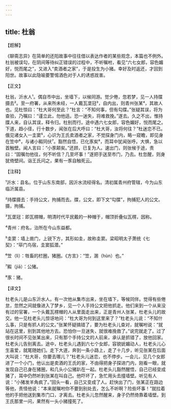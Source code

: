 ```yaml
---
---
---
```

title: 杜翁
---




【题解】


《聊斋志异》在简单的还阳故事中往往借以表达作者的某些观念，本篇也不例外。杜翁被误勾，在阴间等待纠正错误的过程中，不听嘱咐，看见“六七女郎，容色媚好，悦而尾之”，又进入“卖酒者之家”，于是投生为小猪。幸好及时返还，才回到阳世。故事以此隐喻要警惕酒色对于人的诱惑戕害。


【正文】

杜翁，沂水人¹。偶自市中出，坐墙下，以候同游。觉少倦，忽若梦，见一人持牒摄去²。至一府署，从来所未经，一人戴瓦垄冠³，自内出，则青州张某⁴，其故人也。见杜惊曰：“杜大哥何至此？”杜言：“不知何事，但有勾牒。”张疑其误，将为查验，乃嘱曰：“谨立此，勿他适。恐一迷失，将难救挽。”遂去。久之不出，惟持牒人来，自认其误，释令归。杜别而行。途中遇六七女郎，容色媚好，悦而尾之。下道，趋小径，行十数步，闻张在后大呼曰：“杜大哥，汝将何往？”杜迷恋不已。俄见诸女入一圭窦⁵，心识为王氏卖酒者之家，不觉探身门内，略一窥瞻，即见身在笠中⁶，与诸小豭同伏⁷。豁然自悟，已化豕矣⁸，而耳中犹闻张呼。大惧，急以首触壁。闻人言曰：“小豕颠矣。”还顾，已复为人。速出门，则张候于途，责曰：“固嘱勿他往，何不听信？几至坏事！”遂把手送至市门，乃去。杜忽醒，则身犹倚壁间。诣王氏问之，果有一豕自触死云。

【注释】


¹沂水：县名。位于山东东南部，因沂水流经得名。清初属青州府管辖，今为山东临沂属县。

²持牒摄去：手持公文，拘捕而去。牒，公文，即下文“勾牒”，拘捕犯人的公文。摄，拘捕。

³瓦垄冠：即瓦楞帽，明清时代平民戴的一种帽于，帽顶折叠似瓦楞，因称。

⁴青州：府名，治所在今山东益都。

⁵圭窦：墙上凿门，上锐下方，其形如圭，故称圭窦。梁昭明太子萧统《七契》：“荜门鸟宿，圭窦狐潜。”

⁶笠（lì）：牲畜的栏圈，猪圈。《方言》：“笠，溷（hùn）也。”

⁷豭（jiā）：公猪。

⁸豕：猪。





【译文】


杜老头儿是山东沂水人。有一次他从集市出来，坐在墙下，等候同伴。觉得有些倦怠，忽然之间就像进入了梦乡，见一个人手持公文把他抓走。他们来到一个从来没有过的官署，一个头戴瓦楞帽的人从里面走出来，正是青州人张某，杜老头儿的故交。他一见杜老头儿惊讶地问：“杜大哥为何到这里来了？”杜老头儿说：“不知什么事，只是有抓人的公文。”张某怀疑搞错了，要为杜老头儿查对，就嘱咐说：“就站在这里，别到其他地方去。恐怕你一旦迷失，就很难挽救了。”说完就走了。过了很长时间不见张某出来，只有那个手持公文的人前来，承认是抓错了，放他回家。杜老头儿告别离去。途中，杜老头儿遇到六七个女郎，容貌妩媚动人，杜老头儿心生喜爱，就尾随她们。走下大道，奔到一条小路上，走了十几步，听见张某在后面大叫说：“杜大哥，你要去哪儿？”杜老头儿迷恋，也不停步。一会儿，见几个女郎进了一个小门，他认出是卖酒的王氏的家，不由得把身子探进门内，刚看一眼，就发现自己已身在猪圈，和几头小公猪趴在一起。杜老头儿豁然醒悟，自己已经变成猪了，耳中仍然听到张某在叫自己。他吓坏了，急忙用头去撞墙壁。听见有人说：“小猪发羊角疯了。”回头一看，自己又变成了人。赶快出了门，张某正在路边等他，责怪他说：“本来就嘱咐你不要到别处去，怎么不听啊？险些坏事！”就拉着他的手把他送到集市门口，才离去。杜老头儿忽然醒来，身子仍然倚靠着墙壁。到王氏那里一问，果然有一头小猪撞死了。